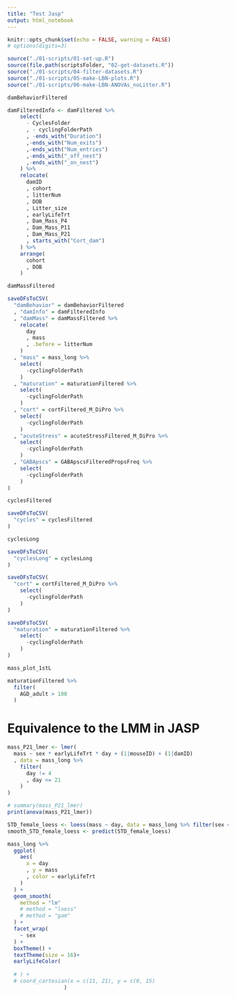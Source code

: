 ```yaml
---
title: "Test Jasp"
output: html_notebook
---
```


```r
knitr::opts_chunk$set(echo = FALSE, warning = FALSE)
# options(digits=3)
```

```r
source("./01-scripts/01-set-up.R")
source(file.path(scriptsFolder, "02-get-datasets.R"))
source("./01-scripts/04-filter-datasets.R")
source("./01-scripts/05-make-LBN-plots.R")
source("./01-scripts/06-make-LBN-ANOVAs_noLitter.R")
```




```r
damBehaviorFiltered

damFilteredInfo <- damFiltered %>%
    select(
      - CyclesFolder
      , - cyclingFolderPath
      , -ends_with("Duration")
      ,-ends_with("Num_exits")
      ,-ends_with("Num_entries")
      ,-ends_with("_off_nest")
      ,-ends_with("_on_nest")
    ) %>%
    relocate(
      damID
      , cohort
      , litterNum
      , DOB
      , Litter_size
      , earlyLifeTrt
      , Dam_Mass_P4
      , Dam_Mass_P11
      , Dam_Mass_P21
      , starts_with("Cort_dam")
    ) %>%
    arrange(
      cohort
      , DOB
    )

damMassFiltered

saveDFsToCSV(
  "damBehavior" = damBehaviorFiltered
  , "damInfo" = damFilteredInfo
  , "damMass" = damMassFiltered %>%
    relocate(
      day
      , mass
      , .before = litterNum
    )
  , "mass" = mass_long %>%
    select(
      -cyclingFolderPath
    )
  , "maturation" = maturationFiltered %>%
    select(
      -cyclingFolderPath
    )
  , "cort" = cortFiltered_M_DiPro %>%
    select(
      -cyclingFolderPath
    )
  , "acuteStress" = acuteStressFiltered_M_DiPro %>%
    select(
      -cyclingFolderPath
    )
  , "GABApscs" = GABApscsFilteredPropsFreq %>%
    select(
      -cyclingFolderPath
    )
)

cyclesFiltered

saveDFsToCSV(
  "cycles" = cyclesFiltered
)

cyclesLong

saveDFsToCSV(
  "cyclesLong" = cyclesLong
)

saveDFsToCSV(
  "cort" = cortFiltered_M_DiPro %>%
    select(
      -cyclingFolderPath
    )
)

saveDFsToCSV(
  "maturation" = maturationFiltered %>%
    select(
      -cyclingFolderPath
    )
)
```

```r
mass_plot_1stL

maturationFiltered %>%
  filter(
    AGD_adult > 100
  )
```

# Equivalence to the LMM in JASP

```r
mass_P21_lmer <- lmer(
  mass ~ sex * earlyLifeTrt * day + (1|mouseID) + (1|damID)
  , data = mass_long %>%
    filter(
      day != 4
      , day <= 21
    )
)

# summary(mass_P21_lmer)
print(anova(mass_P21_lmer))
```


```r
STD_female_loess <- loess(mass ~ day, data = mass_long %>% filter(sex == "F", earlyLifeTrt == "STD"))
smooth_STD_female_loess <- predict(STD_female_loess)

mass_long %>%
  ggplot(
    aes(
      x = day
      , y = mass
      , color = earlyLifeTrt
    )
  ) +
  geom_smooth(
    method = "lm"
    # method = "loess"
    # method = "gam"
  ) +
  facet_wrap(
    ~ sex
  ) +
  boxTheme() +
  textTheme(size = 16)+
  earlyLifeColor(
    
  # ) +
  # coord_cartesian(x = c(11, 21), y = c(0, 15)
                  )
```


